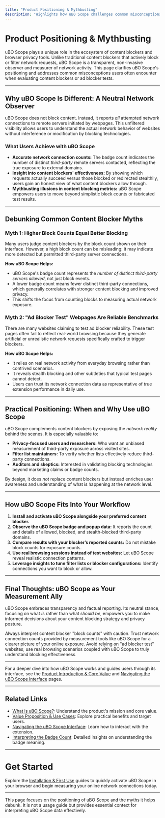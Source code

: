 ```yaml
---
title: "Product Positioning & Mythbusting"
description: "Highlights how uBO Scope challenges common misconceptions about content blocking metrics and 'ad blocker test' pages, helping users interpret network statistics with confidence. Covers why uBO Scope is a neutral measurement companion, not a blocker itself."
---
```


# Product Positioning & Mythbusting

uBO Scope plays a unique role in the ecosystem of content blockers and browser privacy tools. Unlike traditional content blockers that actively block or filter network requests, uBO Scope is a transparent, non-invasive observer and measurer of network activity. This page clarifies uBO Scope's positioning and addresses common misconceptions users often encounter when evaluating content blockers or ad blocker tests.

---

## Why uBO Scope Is Different: A Neutral Network Observer

uBO Scope does not block content. Instead, it reports *all* attempted network connections to remote servers initiated by webpages. This unfiltered visibility allows users to understand the actual network behavior of websites without interference or modification by blocking technologies.

### What Users Achieve with uBO Scope

- **Accurate network connection counts:** The badge count indicates the number of distinct *third-party* remote servers contacted, reflecting the true exposure to external domains.
- **Insight into content blockers' effectiveness:** By showing which requests actually succeed versus those blocked or redirected stealthily, users gain an honest view of what content blockers allow through.
- **Mythbusting illusions in content blocking metrics:** uBO Scope empowers users to move beyond simplistic block counts or fabricated test results.

---

## Debunking Common Content Blocker Myths

### Myth 1: Higher Block Counts Equal Better Blocking

Many users judge content blockers by the block count shown on their interface. However, a high block count can be misleading: it may indicate more detected but permitted third-party server connections.

**How uBO Scope Helps:**

- uBO Scope's badge count represents the *number of distinct third-party servers allowed*, not just block events.
- A lower badge count means fewer distinct third-party connections, which generally correlates with stronger content blocking and improved privacy.
- This shifts the focus from counting blocks to measuring actual network exposure.

### Myth 2: "Ad Blocker Test" Webpages Are Reliable Benchmarks

There are many websites claiming to test ad blocker reliability. These test pages often fail to reflect real-world browsing because they generate artificial or unrealistic network requests specifically crafted to trigger blockers.

**How uBO Scope Helps:**

- It relies on real network activity from everyday browsing rather than contrived scenarios.
- It reveals stealth blocking and other subtleties that typical test pages cannot detect.
- Users can trust its network connection data as representative of true extension performance in daily use.

---

## Practical Positioning: When and Why Use uBO Scope

uBO Scope complements content blockers by exposing the *network reality* behind the scenes. It is especially valuable to:

- **Privacy-focused users and researchers:** Who want an unbiased measurement of third-party exposure across visited sites.
- **Filter list maintainers:** To verify whether lists effectively reduce third-party connections.
- **Auditors and skeptics:** Interested in validating blocking technologies beyond marketing claims or badge counts.

By design, it does *not* replace content blockers but instead enriches user awareness and understanding of what is happening at the network level.

---

## How uBO Scope Fits Into Your Workflow

1. **Install and activate uBO Scope alongside your preferred content blocker.**
2. **Observe the uBO Scope badge and popup data:** It reports the count and details of allowed, blocked, and stealth-blocked third-party domains.
3. **Compare results with your blocker’s reported counts:** Do not mistake block counts for exposure counts.
4. **Use real browsing sessions instead of test websites:** Let uBO Scope reveal realistic connection patterns.
5. **Leverage insights to tune filter lists or blocker configurations:** Identify connections you want to block or allow.

---

## Final Thoughts: uBO Scope as Your Measurement Ally

uBO Scope embraces transparency and factual reporting. Its neutral stance, focusing on what *is* rather than what *should be*, empowers you to make informed decisions about your content blocking strategy and privacy posture.

<Tip>
Always interpret content blocker "block counts" with caution. Trust network connection counts provided by measurement tools like uBO Scope for a clearer picture of your online exposure.
</Tip>

<Tip>
Avoid relying on "ad blocker test" websites; use real browsing scenarios coupled with uBO Scope to truly understand blocking effectiveness.
</Tip>

---

For a deeper dive into how uBO Scope works and guides users through its interface, see the [Product Introduction & Core Value](../product-intro-value/what-is-ubo-scope.md) and [Navigating the uBO Scope Interface](../../overview/core-concepts-architecture/navigating-ubo-scope-ui.md) pages.


---

## Related Links
- [What Is uBO Scope?](../product-intro-value/what-is-ubo-scope.md): Understand the product's mission and core value.
- [Value Proposition & Use Cases](../product-intro-value/value-proposition-and-use-cases.md): Explore practical benefits and target users.
- [Navigating the uBO Scope Interface](../../overview/core-concepts-architecture/navigating-ubo-scope-ui.md): Learn how to interact with the extension.
- [Interpreting the Badge Count](../../guides/using-ubo-scope/interpreting-badge.md): Detailed insights on understanding the badge meaning.

---

# Get Started
Explore the [Installation & First Use](../../getting-started/installation-setup/installing-ubo-scope.md) guides to quickly activate uBO Scope in your browser and begin measuring your online network connections today.


---

<Info>
This page focuses on the positioning of uBO Scope and the myths it helps debunk. It is not a usage guide but provides essential context for interpreting uBO Scope data effectively.
</Info>